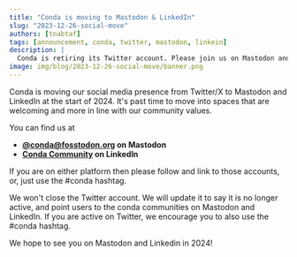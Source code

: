 ```yaml
---
title: "Conda is moving to Mastodon & LinkedIn"
slug: "2023-12-26-social-move"
authors: [tnabtaf]
tags: [announcement, conda, twitter, mastodon, linkein]
description: |
  Conda is retiring its Twitter account. Please join us on Mastodon and LinkedIn
image: img/blog/2023-12-26-social-move/banner.png
---
```


Conda is moving our social media presence from Twitter/X to Mastodon and LinkedIn at the start of 2024. It's past time to move into spaces that are welcoming and more in line with our community values.

You can find us at

* **[@conda@fosstodon.org](https://fosstodon.org/@conda) on Mastodon**
* **[Conda Community](https://linkedin.com/company/condacommunity) on LinkedIn**

If you are on either platform then please follow and link to those accounts, or, just use the #conda hashtag.

We won't close the Twitter account. We will update it to say it is no longer active, and point users to the conda communities on Mastodon and LinkedIn. If you are active on Twitter, we encourage you to also use the #conda hashtag.

We hope to see you on Mastodon and Linkedin in 2024!
